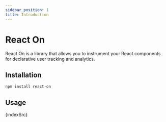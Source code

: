 ```yaml
---
sidebar_position: 1
title: Introduction
---
```




# React On

React On is a library that allows you to instrument your React components for declarative user tracking and analytics.

## Installation

```bash npm2yarn
npm install react-on
```

## Usage

<CodeBlock language="jsx">{indexSrc}</CodeBlock>

<BrowserWindow>
  <IndexExample />
</BrowserWindow>

